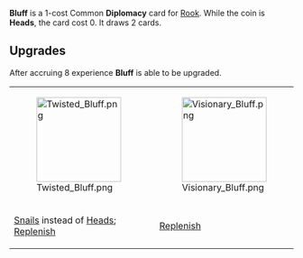 {{Reupload}}

{{Card
|character = Rook
|rarity = Common
|decktype = Negotiation
|cardtype = Diplomacy
|upgradeable = Yes
|expreq = 8
|upgrade1 = Twisted Bluff
|upgrade2 = Visionary Bluff}}
{{Quote|I am dead serious.}}
'''Bluff''' is a 1-cost Common '''Diplomacy''' card for [[Rook]]. While the coin is '''Heads''', the card cost 0. It draws 2 cards.

==Upgrades==
After accruing 8 experience '''Bluff''' is able to be upgraded.
{| class="wikitable" style="text-align:center"
|-
|[[File:Twisted Bluff.png|150px]]
|[[File:Visionary Bluff.png|150px]]
|-
![[Snails]] instead of [[Heads]]; [[Replenish]]
![[Replenish]]
|}